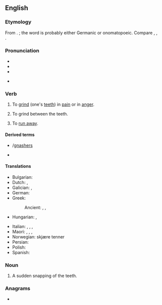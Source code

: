 ==English==
{{was wotd|2007|March|18}}

===Etymology===
From {{inh|en|enm|gnasten}}. {{unknown|en|title=Origin unknown}}; the word is probably either Germanic or onomatopoeic. Compare {{cog|non|gnastan}}, {{cog|de|knirschen}}, {{cog|nds-de|gnirschen|gnirschen, gnörschen|gnash}}.

===Pronunciation===
* {{IPA|en|/næʃ/}}
* {{audio|en|en-us-gnash.ogg|Audio (US)}}
* {{rhymes|en|æʃ}}

* {{homophones|en|Nash}}

===Verb===
{{en-verb|es}}

# {{lb|en|transitive}} To [[grind]] (one's [[teeth]]) in [[pain]] or in [[anger]].
#: {{ux|en|'''gnashing''' your teeth}}
# {{lb|en|transitive}} To grind between the teeth.
#: {{ux|en|to '''gnash''' the air in fury}}
#: {{ux|en|The dog was '''gnashing''' a carpet}}
# {{lb|en|Geordie}} To [[run away]].

====Derived terms====
* {{l|en|gnasher}}/[[gnashers]]
* {{l|en|gnashy}}

====Translations====
{{trans-top|to grind one's teeth in pain or in anger}}
* Bulgarian: {{t|bg|скърцам със зъби|sc=Cyrl}}
* Dutch: {{t+|nl|tandenknarsen}}, {{t+|nl|knarsetanden}}
* Galician: {{t+|gl|rilar}}, {{t+|gl|rillar}}
* German: {{t+|de|knirschen}}
* Greek:
*: Ancient: {{t|grc|βρύκω}}, {{t|grc|βρύχω}}, {{t|grc|γομφιάζω}}
* Hungarian: {{t+|hu|csikorgatja a fogát}}, {{t+|hu|fogát csikorgatja}}
{{trans-mid}}
* Italian: {{t+|it|digrignare}}, {{t|it|dirugginire}}, {{t+|it|sbattere}}, {{t+|it|scuotere}}
* Maori: {{t|mi|tetē}}, {{t|mi|tetēā}}, {{t|mi|whakatetēā}}, {{t|mi|nenē}}
* Norwegian: skjære tenner
* Persian: {{t+|fa|ساییدن|tr=sâyidan}}
* Polish: {{t|pl|zgrzytać|impf}}
* Spanish: {{t|es|crujir de dientes}}
{{trans-bottom}}

===Noun===
{{en-noun}}

# A sudden snapping of the teeth.

===Anagrams===
* {{anagrams|en|a=aghns|Ghans|Shang|hangs}}